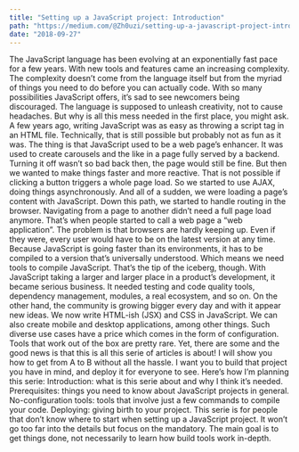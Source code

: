 ```yaml
---
title: "Setting up a JavaScript project: Introduction"
path: "https://medium.com/@Zh0uzi/setting-up-a-javascript-project-introduction-c8eca809b133"
date: "2018-09-27"
---
```


The JavaScript language has been evolving at an exponentially fast pace for a few years. With new tools and features came an increasing complexity. The complexity doesn’t come from the language itself but from the myriad of things you need to do before you can actually code. With so many possibilities JavaScript offers, it’s sad to see newcomers being discouraged. The language is supposed to unleash creativity, not to cause headaches.
But why is all this mess needed in the first place, you might ask. A few years ago, writing JavaScript was as easy as throwing a script tag in an HTML file. Technically, that is still possible but probably not as fun as it was.
The thing is that JavaScript used to be a web page’s enhancer. It was used to create carousels and the like in a page fully served by a backend. Turning it off wasn’t so bad back then, the page would still be fine. But then we wanted to make things faster and more reactive. That is not possible if clicking a button triggers a whole page load. So we started to use AJAX, doing things asynchronously. And all of a sudden, we were loading a page’s content with JavaScript. Down this path, we started to handle routing in the browser. Navigating from a page to another didn’t need a full page load anymore. That’s when people started to call a web page a “web application”.
The problem is that browsers are hardly keeping up. Even if they were, every user would have to be on the latest version at any time. Because JavaScript is going faster than its environments, it has to be compiled to a version that’s universally understood. Which means we need tools to compile JavaScript. That’s the tip of the iceberg, though. With JavaScript taking a larger and larger place in a product’s development, it became serious business. It needed testing and code quality tools, dependency management, modules, a real ecosystem, and so on. On the other hand, the community is growing bigger every day and with it appear new ideas. We now write HTML-ish (JSX) and CSS in JavaScript. We can also create mobile and desktop applications, among other things.
Such diverse use cases have a price which comes in the form of configuration. Tools that work out of the box are pretty rare. Yet, there are some and the good news is that this is all this serie of articles is about! I will show you how to get from A to B without all the hassle. I want you to build that project you have in mind, and deploy it for everyone to see. Here’s how I’m planning this serie:
Introduction: what is this serie about and why I think it’s needed.
Prerequisites: things you need to know about JavaScript projects in general.
No-configuration tools: tools that involve just a few commands to compile your code.
Deploying: giving birth to your project.
This serie is for people that don’t know where to start when setting up a JavaScript project. It won’t go too far into the details but focus on the mandatory. The main goal is to get things done, not necessarily to learn how build tools work in-depth.